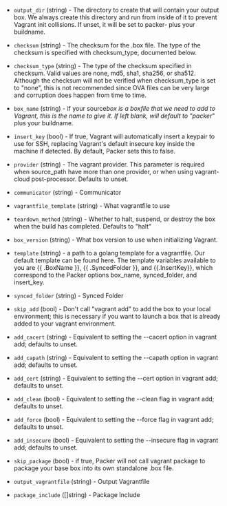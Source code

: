 <!-- Code generated from the comments of the Config struct in builder/vagrant/builder.go; DO NOT EDIT MANUALLY -->

- `output_dir` (string) - The directory to create that will contain your output box. We always
  create this directory and run from inside of it to prevent Vagrant init
  collisions. If unset, it will be set to packer- plus your buildname.

- `checksum` (string) - The checksum for the .box file. The type of the checksum is specified
  with checksum_type, documented below.

- `checksum_type` (string) - The type of the checksum specified in checksum. Valid values are none,
  md5, sha1, sha256, or sha512. Although the checksum will not be verified
  when checksum_type is set to "none", this is not recommended since OVA
  files can be very large and corruption does happen from time to time.

- `box_name` (string) - if your source*box is a boxfile that we need to add to Vagrant, this is
  the name to give it. If left blank, will default to "packer*" plus your
  buildname.

- `insert_key` (bool) - If true, Vagrant will automatically insert a keypair to use for SSH,
  replacing Vagrant's default insecure key inside the machine if detected.
  By default, Packer sets this to false.

- `provider` (string) - The vagrant provider.
  This parameter is required when source_path have more than one provider,
  or when using vagrant-cloud post-processor. Defaults to unset.

- `communicator` (string) - Communicator
- `vagrantfile_template` (string) - What vagrantfile to use

- `teardown_method` (string) - Whether to halt, suspend, or destroy the box when the build has
  completed. Defaults to "halt"

- `box_version` (string) - What box version to use when initializing Vagrant.

- `template` (string) - a path to a golang template for a vagrantfile. Our default template can
  be found here. The template variables available to you are
  {{ .BoxName }}, {{ .SyncedFolder }}, and {{.InsertKey}}, which
  correspond to the Packer options box_name, synced_folder, and insert_key.

- `synced_folder` (string) - Synced Folder
- `skip_add` (bool) - Don't call "vagrant add" to add the box to your local environment; this
  is necessary if you want to launch a box that is already added to your
  vagrant environment.

- `add_cacert` (string) - Equivalent to setting the
  --cacert
  option in vagrant add; defaults to unset.

- `add_capath` (string) - Equivalent to setting the
  --capath option
  in vagrant add; defaults to unset.

- `add_cert` (string) - Equivalent to setting the
  --cert option in
  vagrant add; defaults to unset.

- `add_clean` (bool) - Equivalent to setting the
  --clean flag in
  vagrant add; defaults to unset.

- `add_force` (bool) - Equivalent to setting the
  --force flag in
  vagrant add; defaults to unset.

- `add_insecure` (bool) - Equivalent to setting the
  --insecure flag in
  vagrant add; defaults to unset.

- `skip_package` (bool) - if true, Packer will not call vagrant package to
  package your base box into its own standalone .box file.

- `output_vagrantfile` (string) - Output Vagrantfile
- `package_include` ([]string) - Package Include
